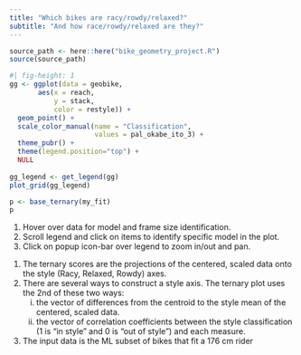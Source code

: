 ```yaml
---
title: "Which bikes are racy/rowdy/relaxed?"
subtitle: "And how race/rowdy/relaxed are they?"
---
```


```r
source_path <- here::here("bike_geometry_project.R")
source(source_path)

```


```r
#| fig-height: 1
gg <- ggplot(data = geobike,
       aes(x = reach,
           y = stack,
           color = restyle)) +
  geom_point() +
  scale_color_manual(name = "Classification",
                     values = pal_okabe_ito_3) +
  theme_pubr() +
  theme(legend.position="top") +
  NULL
  
gg_legend <- get_legend(gg)
plot_grid(gg_legend)

```


```r
p <- base_ternary(my_fit)
p
```


::: {.callout-tip title="Which bikes are racy? rowdy? relaxed?"}
1. Hover over data for model and frame size identification.
2. Scroll legend and click on items to identify specific model in the plot.
3. Click on popup icon-bar over legend to zoom in/out and pan.
:::

::: {.callout-note}
1. The ternary scores are the projections of the centered, scaled data onto the style (Racy, Relaxed, Rowdy) axes.
2. There are several ways to construct a style axis. The ternary plot uses the 2nd of these two ways:
    i. the vector of differences from the centroid to the style mean of the centered, scaled data.
    ii. the vector of correlation coefficients between the style classification (1 is "in style" and 0 is "out of style") and each measure.
3. The input data is the ML subset of bikes that fit a 176 cm rider
:::

